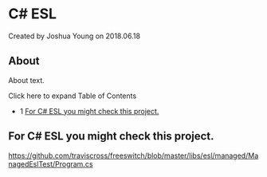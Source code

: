 
# C# ESL 

 Created by  Joshua Young on 2018.06.18

## About

About text.

Click here to expand Table of Contents

* 1 [For C# ESL you might check this project.](#for-c-esl-you-might-check-this-project)

## For C# ESL you might check this project.

<https://github.com/traviscross/freeswitch/blob/master/libs/esl/managed/ManagedEslTest/Program.cs>


